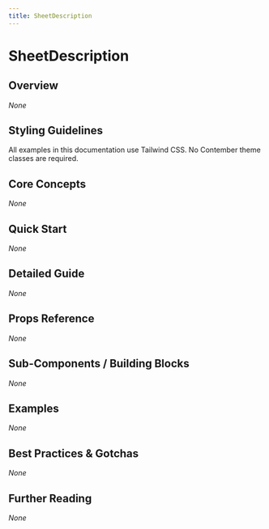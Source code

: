 ```yaml
---
title: SheetDescription
---
```


<!-- Edited by human: false -->
<!-- Examples count: 0 -->
<!-- Source examples: 0 -->
<!-- Playground examples: 0 -->
<!-- External examples: 0 -->
<!-- Import examples: 0 -->

# SheetDescription

## Overview
_None_

## Styling Guidelines
All examples in this documentation use Tailwind CSS. No Contember theme classes are required.

## Core Concepts
_None_

## Quick Start
_None_

## Detailed Guide
_None_

## Props Reference
_None_

## Sub-Components / Building Blocks
_None_

## Examples
_None_

## Best Practices & Gotchas
_None_

## Further Reading
_None_

<!-- End of Generated Documentation -->